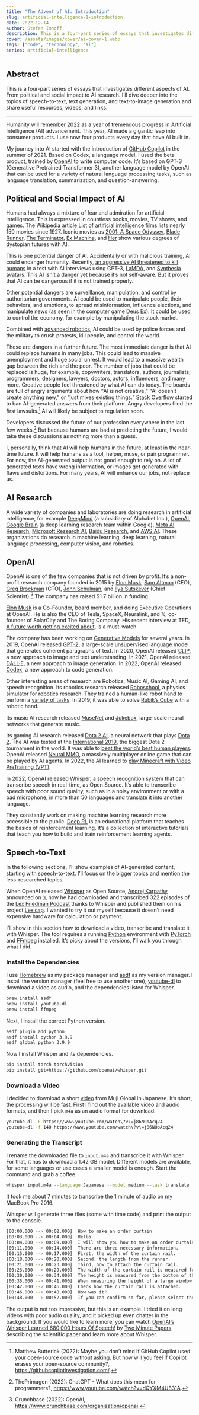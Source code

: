 ```yaml
---
title: "The Advent of AI: Introduction"
slug: artificial-intelligence-1-introduction
date: 2022-12-14
author: Stefan Imhoff
description: This is a four-part series of essays that investigates different aspects of AI.
cover: /assets/images/cover/ai-cover-1.webp
tags: ["code", "technology", "ai"]
series: artificial-intelligence
---
```


## Abstract

This is a four-part series of essays that investigates different aspects of AI. From political and social impact to AI research. I’ll dive deeper into the topics of speech-to-text, text generation, and text-to-image generation and share useful resources, videos, and links.

---

Humanity will remember 2022 as a year of tremendous progress in Artificial Intelligence (AI) advancement. This year, AI made a gigantic leap into consumer products. I use now four products every day that have AI built in.

My journey into AI started with the introduction of [GitHub Copilot](https://copilot.github.com/) in the summer of 2021. Based on Codex, a language model, I used the beta product, trained by [OpenAI](https://openai.com/) to write computer code. It’s based on GPT-3 (Generative Pretrained Transformer 3), another language model by OpenAI that can be used for a variety of natural language processing tasks, such as language translation, summarization, and question-answering.

## Political and Social Impact of AI

Humans had always a mixture of fear and admiration for artificial intelligence. This is expressed in countless books, movies, TV shows, and games. The Wikipedia article [List of artificial intelligence films](https://en.wikipedia.org/wiki/List_of_artificial_intelligence_films) lists nearly 150 movies since 1927. Iconic movies as [2001: A Space Odyssey](https://www.themoviedb.org/movie/62-2001-a-space-odyssey), [Blade Runner](https://www.themoviedb.org/movie/78-blade-runner), [The Terminator](https://www.themoviedb.org/movie/218-the-terminator), [Ex Machina](https://www.themoviedb.org/movie/264660-ex-machina), and [Her](https://www.themoviedb.org/movie/152601-her) show various degrees of dystopian futures with AI.

This is one potential danger of AI. Accidentally or with malicious training, AI could endanger humanity. Recently, [an aggressive AI threatened to kill humans](https://www.youtube.com/watch?v=Fbc1Xeif0pY) in a test with AI interviews using GPT-3, [LaMDA](https://blog.google/technology/ai/lamda/), and [Synthesia avatars](https://www.synthesia.io/features/avatars). This AI isn’t a danger yet because it’s not self-aware. But it proves that AI can be dangerous if it is not trained properly.

Other potential dangers are surveillance, manipulation, and control by authoritarian governments. AI could be used to manipulate people, their behaviors, and emotions, to spread misinformation, influence elections, and manipulate news (as seen in the computer game [Deus Ex](https://www.youtube.com/watch?v=HOcTxxyJJlw)). It could be used to control the economy, for example by manipulating the stock market.

Combined with [advanced robotics](https://www.bostondynamics.com/), AI could be used by police forces and the military to crush protests, kill people, and control the world.

These are dangers in a further future. The most immediate danger is that AI could replace humans in many jobs. This could lead to massive unemployment and huge social unrest. It would lead to a massive wealth gap between the rich and the poor. The number of jobs that could be replaced is huge, for example, copywriters, translators, authors, journalists, programmers, designers, lawyers, doctors, [actors](https://x.com/HowThingsWork_/status/1593611370867531776), influencers, and many more. Creative people feel threatened by what AI can do today. The boards are full of angry arguments about how <q>AI is not creative,</q> <q>AI doesn’t create anything new,</q> or <q>just mixes existing things.</q> [Stack Overflow](https://stackoverflow.com/help/gpt-policy) started to ban AI-generated answers from their platform. Angry developers filed the first lawsuits.[^ghcinvestigation] AI will likely be subject to regulation soon.

Developers discussed the future of our profession everywhere in the last few weeks.[^theprimagen] But because humans are bad at predicting the future, I would take these discussions as nothing more than a guess.

I, personally, think that AI will help humans in the future, at least in the near-time future. It will help humans as a tool, helper, muse, or pair programmer. For now, the AI-generated output is not good enough to rely on. A lot of generated texts have wrong information, or images get generated with flaws and distortions. For many years, AI will enhance our jobs, not replace us.

## AI Research

A wide variety of companies and laboratories are doing research in artificial intelligence, for example [DeepMind](https://www.deepmind.com/) (a subsidiary of Alphabet Inc.), [OpenAI](https://openai.com/), [Google Brain](https://research.google/teams/brain/) (a deep learning research team within Google), [Meta AI Research](https://ai.facebook.com/), [Microsoft Research AI](https://www.microsoft.com/en-us/research/research-area/artificial-intelligence/), [Baidu Research](http://research.baidu.com/), and [AWS AI](https://aws.amazon.com/machine-learning/ai-services/). These organizations do research in machine learning, deep learning, natural language processing, computer vision, and robotics.

## OpenAI

OpenAI is one of the few companies that is not driven by profit. It’s a non-profit research company founded in 2015 by [Elon Musk](https://x.com/elonmusk), [Sam Altman](https://x.com/sama) (CEO), [Greg Brockman](https://x.com/gdb) (CTO), [John Schulman](https://x.com/johnschulman2), and [Ilya Sutskever](https://x.com/ilyasut) (Chief Scientist).[^crunchbase] The company has raised $1.7 billion in funding.

[Elon Musk](https://x.com/elonmusk) is a Co-Founder, board member, and doing Executive Operations at OpenAI. He is also the CEO of Tesla, SpaceX, Neuralink, and 𝕏; co-founder of SolarCity and The Boring Company. His recent interview at TED, [A future worth getting excited about](https://www.youtube.com/watch?v=YRvf00NooN8), is a must-watch.

The company has been working on [Generative Models](https://openai.com/blog/generative-models/) for several years. In 2019, OpenAI released [GPT-2](https://openai.com/blog/better-language-models/), a large-scale unsupervised language model that generates coherent paragraphs of text. In 2020, OpenAI released [CLIP](https://openai.com/blog/clip/), a new approach to image and text understanding. In 2021, OpenAI released [DALL·E](https://openai.com/blog/dall-e/), a new approach to image generation. In 2022, OpenAI released [Codex](https://openai.com/blog/openai-codex/), a new approach to code generation.

Other interesting areas of research are Robotics, Music AI, Gaming AI, and speech recognition. Its robotics research released [Roboschool](https://openai.com/blog/roboschool/), a physics simulator for robotics research. They trained a human-like robot hand to perform a [variety of tasks](https://openai.com/blog/learning-dexterity/). In 2019, it was able to solve [Rubik’s Cube](https://openai.com/blog/solving-rubiks-cube/) with a robotic hand.

Its music AI research released [MuseNet](https://openai.com/blog/musenet/) and [Jukebox](https://openai.com/blog/jukebox/), large-scale neural networks that generate music.

Its gaming AI research released [Dota 2 AI](https://openai.com/blog/dota-2/), a neural network that plays [Dota 2](https://www.dota2.com/). The AI was tested at the [International 2019](https://openai.com/the-international/), the biggest Dota 2 tournament in the world. It was able to [beat the world’s best human players](https://openai.com/blog/openai-five-defeats-dota-2-world-champions/). OpenAI released [Neural MMO](https://openai.com/blog/neural-mmo/), a massively multiplayer online game that can be played by AI agents. In 2022, the AI learned to [play Minecraft with Video PreTraining (VPT)](https://openai.com/blog/vpt/).

In 2022, OpenAI released [Whisper](https://openai.com/blog/whisper/), a speech recognition system that can transcribe speech in real-time, as Open Source. It’s able to transcribe speech with poor sound quality, such as in a noisy environment or with a bad microphone, in more than 50 languages and translate it into another language.

They constantly work on making machine learning research more accessible to the public. [Deep RL](https://openai.com/blog/spinning-up-in-deep-rl/) is an educational platform that teaches the basics of reinforcement learning. It’s a collection of interactive tutorials that teach you how to build and train reinforcement learning agents.

## Speech-to-Text

In the following sections, I’ll show examples of AI-generated content, starting with speech-to-text. I’ll focus on the bigger topics and mention the less-researched topics.

When OpenAI released [Whisper](https://github.com/openai/whisper) as Open Source, [Andrej Karpathy](https://karpathy.ai/) announced on [𝕏](https://x.com/karpathy/status/1574474950416617472) how he had downloaded and transcribed 322 episodes of the [Lex Friedman Podcast](https://lexfridman.com/podcast/) thanks to Whisper and published them on his project [Lexicap](https://karpathy.ai/lexicap/). I wanted to try it out myself because it doesn’t need expensive hardware for calculation or payment.

I’ll show in this section how to download a video, transcribe and translate it with Whisper. The tool requires a running [Python](https://www.python.org/) environment with [PyTorch](https://pytorch.org/) and [FFmpeg](https://ffmpeg.org/) installed. It’s picky about the versions, I’ll walk you through what I did.

### Install the Dependencies

I use [Homebrew](https://brew.sh/) as my package manager and [asdf](https://asdf-vm.com/) as my version manager. I install the version manager (feel free to use another one), [youtube-dl](https://youtube-dl.org/) to download a video as audio, and the dependencies listed for Whisper.

```bash
brew install asdf
brew install youtube-dl
brew install ffmpeg
```

Next, I install the correct Python version.

```bash
asdf plugin add python
asdf install python 3.9.9
asdf global python 3.9.9
```

Now I install Whisper and its dependencies.

```bash
pip install torch torchvision
pip install git+https://github.com/openai/whisper.git
```

### Download a Video

I decided to download a short [video](https://www.youtube.com/watch?v=j86NOoAcq24) from Muji Global in Japanese. It’s short, the processing will be fast. First I find out the available video and audio formats, and then I pick `m4a` as an audio format for download.

```bash
youtube-dl -F https://www.youtube.com/watch\?v\=j86NOoAcq24
youtube-dl -f 140 https://www.youtube.com/watch\?v\=j86NOoAcq24
```

### Generating the Transcript

I rename the downloaded file to `input.m4a` and transcribe it with Whisper. For that, it has to download a 1.42 GB model. Different models are available, for some languages or use cases a smaller model is enough. Start the command and grab a coffee.

```bash
whisper input.m4a --language Japanese --model medium --task translate
```

It took me about 7 minutes to transcribe the 1 minute of audio on my MacBook Pro 2016.

Whisper will generate three files (some with time code) and print the output to the console.

```bash
[00:00.000 --> 00:02.000]  How to make an order curtain
[00:03.000 --> 00:04.000]  Hello.
[00:04.000 --> 00:09.000]  I will show you how to make an order curtain.
[00:11.000 --> 00:14.000]  There are three necessary information.
[00:15.000 --> 00:17.000]  First, the width of the curtain rail.
[00:18.000 --> 00:20.000]  Second, the length from the runner.
[00:21.000 --> 00:23.000]  Third, how to attach the curtain rail.
[00:23.000 --> 00:29.000]  The width of the curtain rail is measured from the edge of the rail.
[00:30.000 --> 00:34.000]  The height is measured from the bottom of the runner.
[00:35.000 --> 00:41.000]  When measuring the height of a large window, it is easy to measure from the floor to the top.
[00:42.000 --> 00:46.000]  Check how the curtain rail is attached.
[00:46.000 --> 00:48.000]  How was it?
[00:48.000 --> 00:52.000]  If you can confirm so far, please select the curtain article.
```

The output is not too impressive, but this is an example. I tried it on long videos with poor audio quality, and it picked up even chatter in the background. If you would like to learn more, you can watch [OpenAI’s Whisper Learned 680,000 Hours Of Speech!](https://www.youtube.com/watch?v=nE5iVtwKerA) by [Two Minute Papers](https://www.youtube.com/@TwoMinutePapers) describing the scientific paper and learn more about Whisper.

[^crunchbase]: Crunchbase (2022): OpenAI, https://www.crunchbase.com/organization/openai.

[^ghcinvestigation]: Matthew Butterick (2022): Maybe you don’t mind if GitHub Copi­lot used your open-source code with­out ask­ing. But how will you feel if Copi­lot erases your open-source com­mu­nity?, https://githubcopilotinvestigation.com/.

[^theprimagen]: ThePrimagen (2022): ChatGPT - What does this mean for programmers?, https://www.youtube.com/watch?v=dQYXM4U831A.
